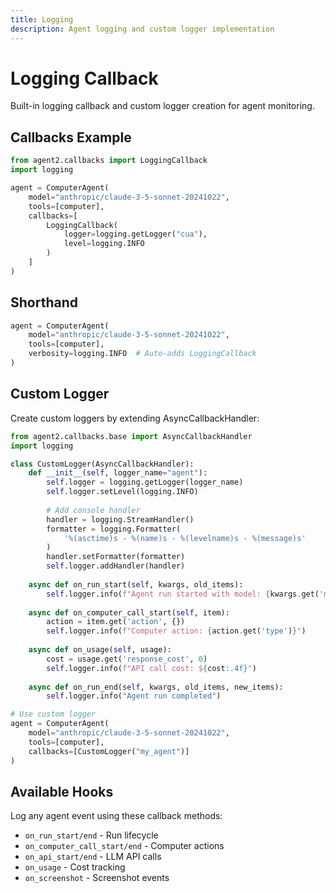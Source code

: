 ```yaml
---
title: Logging
description: Agent logging and custom logger implementation
---
```


# Logging Callback

Built-in logging callback and custom logger creation for agent monitoring.

## Callbacks Example

```python
from agent2.callbacks import LoggingCallback
import logging

agent = ComputerAgent(
    model="anthropic/claude-3-5-sonnet-20241022",
    tools=[computer],
    callbacks=[
        LoggingCallback(
            logger=logging.getLogger("cua"), 
            level=logging.INFO
        )
    ]
)
```

## Shorthand

```python
agent = ComputerAgent(
    model="anthropic/claude-3-5-sonnet-20241022",
    tools=[computer],
    verbosity=logging.INFO  # Auto-adds LoggingCallback
)
```

## Custom Logger

Create custom loggers by extending AsyncCallbackHandler:

```python
from agent2.callbacks.base import AsyncCallbackHandler
import logging

class CustomLogger(AsyncCallbackHandler):
    def __init__(self, logger_name="agent"):
        self.logger = logging.getLogger(logger_name)
        self.logger.setLevel(logging.INFO)
        
        # Add console handler
        handler = logging.StreamHandler()
        formatter = logging.Formatter(
            '%(asctime)s - %(name)s - %(levelname)s - %(message)s'
        )
        handler.setFormatter(formatter)
        self.logger.addHandler(handler)
    
    async def on_run_start(self, kwargs, old_items):
        self.logger.info(f"Agent run started with model: {kwargs.get('model')}")
    
    async def on_computer_call_start(self, item):
        action = item.get('action', {})
        self.logger.info(f"Computer action: {action.get('type')}")
    
    async def on_usage(self, usage):
        cost = usage.get('response_cost', 0)
        self.logger.info(f"API call cost: ${cost:.4f}")
    
    async def on_run_end(self, kwargs, old_items, new_items):
        self.logger.info("Agent run completed")

# Use custom logger
agent = ComputerAgent(
    model="anthropic/claude-3-5-sonnet-20241022",
    tools=[computer],
    callbacks=[CustomLogger("my_agent")]
)
```

## Available Hooks

Log any agent event using these callback methods:
- `on_run_start/end` - Run lifecycle
- `on_computer_call_start/end` - Computer actions
- `on_api_start/end` - LLM API calls
- `on_usage` - Cost tracking
- `on_screenshot` - Screenshot events
